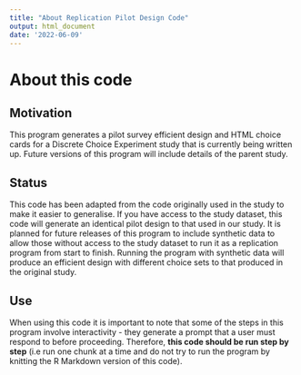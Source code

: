 ```yaml
---
title: "About Replication Pilot Design Code"
output: html_document
date: '2022-06-09'
---
```


# About this code

## Motivation
This program generates a pilot survey efficient design and HTML choice cards for a Discrete Choice Experiment study that is currently being written up. Future versions of this program will include details of the parent study.

## Status
This code has been adapted from the code originally used in the study to make it easier to generalise. If you have access to the study dataset, this code will generate an identical pilot design to that used in our study. It is planned for future releases of this program to include synthetic data to allow those without access to the study dataset to run it as a replication program from start to finish. Running the program with synthetic data will produce an efficient design with different choice sets to that produced in the original study.

## Use
When using this code it is important to note that some of the steps in this program involve interactivity - they generate a prompt that a user must respond to before proceeding. Therefore, **this code should be run step by step** (i.e run one chunk at a time and do not try to run the program by knitting the R Markdown version of this code). 
